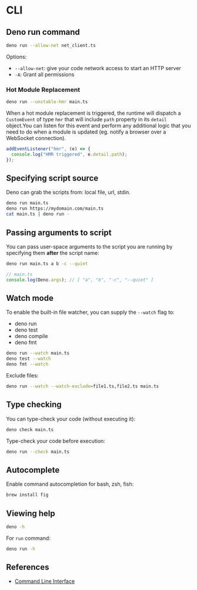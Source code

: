 # CLI

## Deno run command

```sh
deno run --allow-net net_client.ts
```

Options:
- `--allow-net`: give your code network access to start an HTTP server
- `-A`: Grant all permissions


### Hot Module Replacement

```sh
deno run --unstable-hmr main.ts
```

When a hot module replacement is triggered, the runtime will dispatch a `CustomEvent` of type `hmr` that will include `path` property in its `detail` object.You can listen for this event and perform any additional logic that you need to do when a module is updated (eg. notify a browser over a WebSocket connection).

```ts
addEventListener("hmr", (e) => {
  console.log("HMR triggered", e.detail.path);
});
```


## Specifying script source

Deno can grab the scripts from: local file, url, stdin.

```sh
deno run main.ts
deno run https://mydomain.com/main.ts
cat main.ts | deno run -
```


## Passing arguments to script

You can pass user-space arguments to the script you are running by specifying them **after** the script name:

```sh
deno run main.ts a b -c --quiet
```

```ts title="main.ts"
// main.ts
console.log(Deno.args); // [ "a", "b", "-c", "--quiet" ]
```


## Watch mode

To enable the built-in file watcher, you can supply the `--watch` flag to:
- deno run
- deno test
- deno compile
- deno fmt

```sh
deno run --watch main.ts
deno test --watch
deno fmt --watch
```

Exclude files:
```sh
deno run --watch --watch-exclude=file1.ts,file2.ts main.ts
```


## Type checking

You can type-check your code (without executing it):
```sh
deno check main.ts
```

Type-check your code before execution:
```sh
deno run --check main.ts
```


## Autocomplete

Enable command autocompletion for bash, zsh, fish:

```sh
brew install fig
```


## Viewing help

```sh
deno -h
```

For `run` command:
```sh
deno run -h
```


## References

- [Command Line Interface](https://docs.deno.com/runtime/manual/getting_started/command_line_interface)